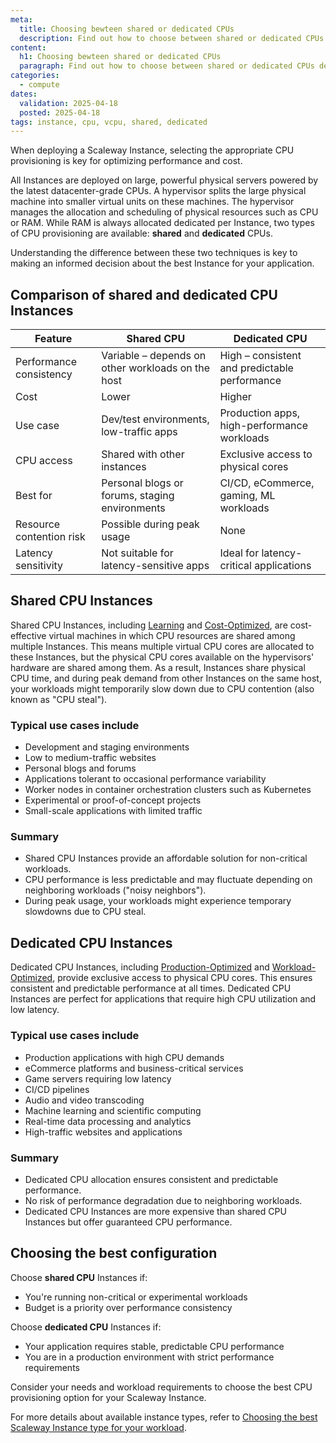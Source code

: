 ```yaml
---
meta:
  title: Choosing bewteen shared or dedicated CPUs
  description: Find out how to choose between shared or dedicated CPUs depending on your workloads.
content:
  h1: Choosing bewteen shared or dedicated CPUs
  paragraph: Find out how to choose between shared or dedicated CPUs depending on your workloads.
categories:
  - compute
dates:
  validation: 2025-04-18
  posted: 2025-04-18
tags: instance, cpu, vcpu, shared, dedicated
---
```


When deploying a Scaleway Instance, selecting the appropriate CPU provisioning is key for optimizing performance and cost.

All Instances are deployed on large, powerful physical servers powered by the latest datacenter-grade CPUs. A hypervisor splits the large physical machine into smaller virtual units on these machines.
The hypervisor manages the allocation and scheduling of physical resources such as CPU or RAM. While RAM is always allocated dedicated per Instance, two types of CPU provisioning are available: **shared** and **dedicated** CPUs.

Understanding the difference between these two techniques is key to making an informed decision about the best Instance for your application.

## Comparison of shared and dedicated CPU Instances

| Feature                         | Shared CPU                                               | Dedicated CPU                                                 |
|---------------------------------|----------------------------------------------------------|----------------------------------------------------------------|
| Performance consistency         | Variable – depends on other workloads on the host        | High – consistent and predictable performance                 |
| Cost                            | Lower                                                    | Higher                                                        |
| Use case                        | Dev/test environments, low-traffic apps                  | Production apps, high-performance workloads                   |
| CPU access                      | Shared with other instances                              | Exclusive access to physical cores                            |
| Best for                        | Personal blogs or forums, staging environments           | CI/CD, eCommerce, gaming, ML workloads                        |
| Resource contention risk        | Possible during peak usage                               | None                                                          |
| Latency sensitivity             | Not suitable for latency-sensitive apps                  | Ideal for latency-critical applications                       |

## Shared CPU Instances
Shared CPU Instances, including [Learning](/instances/reference-content/learning/) and [Cost-Optimized](/instances/reference-content/cost-optimized/), are cost-effective virtual machines in which CPU resources are shared among multiple Instances.
This means multiple virtual CPU cores are allocated to these Instances, but the physical CPU cores available on the hypervisors' hardware are shared among them.
As a result, Instances share physical CPU time, and during peak demand from other Instances on the same host, your workloads might temporarily slow down due to CPU contention (also known as "CPU steal").

### Typical use cases include
- Development and staging environments
- Low to medium-traffic websites
- Personal blogs and forums
- Applications tolerant to occasional performance variability
- Worker nodes in container orchestration clusters such as Kubernetes
- Experimental or proof-of-concept projects
- Small-scale applications with limited traffic

### Summary
- Shared CPU Instances provide an affordable solution for non-critical workloads.
- CPU performance is less predictable and may fluctuate depending on neighboring workloads ("noisy neighbors").
- During peak usage, your workloads might experience temporary slowdowns due to CPU steal.

## Dedicated CPU Instances
Dedicated CPU Instances, including [Production-Optimized](/instances/reference-content/production-optimized/) and [Workload-Optimized](/instances/reference-content/workload-optimized/), provide exclusive access to physical CPU cores.
This ensures consistent and predictable performance at all times. Dedicated CPU Instances are perfect for applications that require high CPU utilization and low latency.

### Typical use cases include
- Production applications with high CPU demands
- eCommerce platforms and business-critical services
- Game servers requiring low latency
- CI/CD pipelines
- Audio and video transcoding
- Machine learning and scientific computing
- Real-time data processing and analytics
- High-traffic websites and applications

### Summary
- Dedicated CPU allocation ensures consistent and predictable performance.
- No risk of performance degradation due to neighboring workloads.
- Dedicated CPU Instances are more expensive than shared CPU Instances but offer guaranteed CPU performance.

## Choosing the best configuration

Choose **shared CPU** Instances if:

- You're running non-critical or experimental workloads
- Budget is a priority over performance consistency

Choose **dedicated CPU** Instances if:

- Your application requires stable, predictable CPU performance
- You are in a production environment with strict performance requirements

Consider your needs and workload requirements to choose the best CPU provisioning option for your Scaleway Instance.

For more details about available instance types, refer to [Choosing the best Scaleway Instance type for your workload](/instances/reference-content/choosing-instance-type/).
